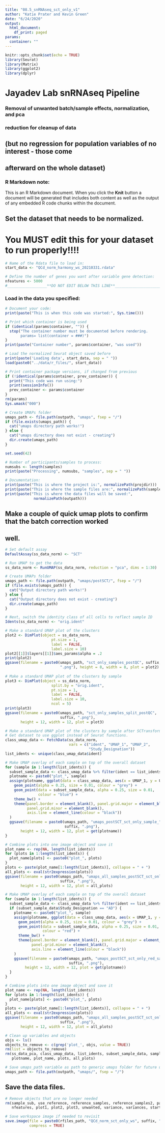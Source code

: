 ```yaml
---
title: "08.5_snRNAseq_sct_only_v1"
author: "Katie Prater and Kevin Green"
date: "6/24/2020"
output: 
  html_document:
    df_print: paged
params:
  container: ""
---
```


```r
knitr::opts_chunk$set(echo = TRUE)
library(Seurat)
library(Matrix)
library(ggplot2)
library(dplyr)
```
# Jayadev Lab snRNAseq Pipeline

### Removal of unwanted batch/sample effects, normalization, and pca
### reduction for cleanup of data
## (but no regression for population variables of no interest - those come
## afterward on the whole dataset)

### R Markdown note:
This is an R Markdown document. When you click the **Knit** button a document
will be generated that includes both content as well as the output of any
embedded R code chunks within the document.

## Set the dataset that needs to be normalized.
# You MUST edit this for your dataset to run properly!!!!
```r
# Name of the Rdata file to load in:
start_data <- "QCd_norm_harmony_ws_20210331.rdata"

# Define the number of genes you want after variable gene detection:
nfeatures <- 5000
#__________________**DO NOT EDIT BELOW THIS LINE**___________________________
```

### Load in the data you specified:
```r
# Document your code:
print(paste("This is when this code was started:", Sys.time()))

# Print which container is being used
if (identical(params$container, "")) {
  stop("The container number must be documented before rendering.
       params= list(container = ###)")
}
print(paste("Container number", params$container, "was used"))

# Load the normalized Seurat object saved before
print(paste('Loading data', start_data, sep = " "))
load(paste0("../data/r_files/", start_data))

# Print container package versions, if changed from previous
if (!identical(params$container, prev_container)) {
  print("This code was run using:")
  print(sessionInfo())
  prev_container <- params$container
}
rm(params)
Sys.umask("000")

# Create UMAPs folder
umaps_path <- file.path(outpath, "umaps", fsep = "/")
if (file.exists(umaps_path)) {
  cat("umaps directory path works!")
} else {
  cat("umaps directory does not exist - creating")
  dir.create(umaps_path)
}

set.seed(42)
```

```r
# Number of participants/samples to process:
numsubs <- length(samples)
print(paste("Processing", numsubs, "samples", sep = " "))

# Documentation:
print(paste("This is where the project is:", normalizePath(projdir)))
print(paste("This is where the sample files are:", normalizePath(sample_dir)))
print(paste("This is where the data files will be saved:",
             normalizePath(outpath)))
```

## Make a couple of quick umap plots to confirm that the batch correction worked
## well.
```r
# Set default assay
DefaultAssay(ss_data_norm) <- "SCT"

# Run UMAP to get the data
ss_data_norm <- RunUMAP(ss_data_norm, reduction = "pca", dims = 1:30)

# Create UMAPs folder
umaps_path <- file.path(outpath, "umaps/postSCT/", fsep = "/")
if (file.exists(umaps_path)) {
  cat("Output directory path works!")
} else {
  cat("Output directory does not exist - creating")
  dir.create(umaps_path)
}

# Next, switch the identity class of all cells to reflect sample ID
Idents(ss_data_norm) <- "orig.ident"

# Make a standard UMAP plot of the clusters
plot2 <- DimPlot(object = ss_data_norm,
                     pt.size = 1,
                     label = FALSE,
                     label.size = 10)
plot2[[1]]$layers[[1]]$aes_params$alpha = .2
print(plot2)
ggsave(filename = paste0(umaps_path, "sct_only_samples_postQC", suffix,
                         ".png"), height = 8, width = 8, plot = plot2)
    
# Make a standard UMAP plot of the clusters by sample
plot3 <- DimPlot(object = ss_data_norm,
                     split.by = "orig.ident",
                     pt.size = 1,
                     label = FALSE,
                     label.size = 10,
                     ncol = 5)
print(plot3)
ggsave(filename = paste0(umaps_path, "sct_only_samples_split_postQC",
                         suffix, ".png"),
       height = 12, width = 12, plot = plot3)

# Make a standard UMAP plot of the clusters by sample after SCTransform
# Get dataset to use ggplot instead of Seurat functions.
class_umap_data <- FetchData(ss_data_norm,
                             vars = c("ident", "UMAP_1", "UMAP_2",
                                      "Study_Designation"))
list_idents <- unique(class_umap_data$ident)

# Make UMAP overlay of each sample on top of the overall dataset
for (sample in 1:length(list_idents)) {
  subset_sample_data <- class_umap_data %>% filter(ident == list_idents[sample])
  plotname <- paste0("plot_", sample)
  assign(plotname, ggplot(data = class_umap_data, aes(x = UMAP_1, y = UMAP_2)) + 
    geom_point(alpha = 0.25, size = 0.01, colour = "grey") + 
    geom_point(data = subset_sample_data, alpha = 0.25, size = 0.01,
               colour = "blue") + 
    theme_bw() + 
    theme(panel.border = element_blank(), panel.grid.major = element_blank(),
          panel.grid.minor = element_blank(),
          axis.line = element_line(colour = "black"))
  )
  ggsave(filename = paste0(umaps_path, "umaps_postSCT_sct_only_sample_", sample,
                           suffix, ".png"),
       height = 12, width = 12, plot = get(plotname))
}

# Combine plots into one image object and save it
plot_name <- rep(NA, length(list_idents))
for (plots in 1:length(list_idents)) {
  plot_name[plots] <- paste0("plot_", plots)
}
plots <- paste(plot_name[1:length(list_idents)], collapse = " + ")
all_plots <- eval(str2expression(plots))
ggsave(filename = paste0(umaps_path, "umaps_all_samples_postSCT_sct_only", 
                         suffix, ".png"),
       height = 12, width = 12, plot = all_plots)

# Make UMAP overlay of each sample on top of the overall dataset
for (sample in 1:length(list_idents)) {
  subset_sample_data <- class_umap_data %>% filter(ident == list_idents[sample])
  if (subset_sample_data$Study_Designation == "AD") {
    plotname <- paste0("plot_", sample)
    assign(plotname, ggplot(data = class_umap_data, aes(x = UMAP_1, y = UMAP_2)) + 
      geom_point(alpha = 0.25, size = 0.01, colour = "grey") + 
      geom_point(data = subset_sample_data, alpha = 0.25, size = 0.01,
                 colour = "red") + 
      theme_bw() + 
      theme(panel.border = element_blank(), panel.grid.major = element_blank(),
            panel.grid.minor = element_blank(),
            axis.line = element_line(colour = "black"))
    )
    ggsave(filename = paste0(umaps_path, "umaps_postSCT_sct_only_red_sample_", sample,
                             suffix, ".png"),
         height = 12, width = 12, plot = get(plotname))
  }
}

# Combine plots into one image object and save it
plot_name <- rep(NA, length(list_idents))
for (plots in 1:length(list_idents)) {
  plot_name[plots] <- paste0("plot_", plots)
}
plots <- paste(plot_name[1:length(list_idents)], collapse = " + ")
all_plots <- eval(str2expression(plots))
ggsave(filename = paste0(umaps_path, "umaps_all_samples_postSCT_sct_only_by_Study_Designation", 
                         suffix, ".png"),
       height = 12, width = 12, plot = all_plots)

# Clean up variables and objects
objs <- ls()
objects_to_remove <- c(grep('plot_', objs, value = TRUE))
rm(list = objects_to_remove)
rm(ss_data_pca, class_umap_data, list_idents, subset_sample_data, sample,
   plotname, plot_name, plots, all_plots)

# Save umaps_path variable as path to generic umaps folder for future use.
umaps_path <- file.path(outpath, "umaps/", fsep = "/")
```

## Save the data files.
```r
# Remove objects that are no longer needed
rm(sample_sub, use_reference, reference_samples, reference_samples2, params,
   nfeatures, plot1, plot2, plot3, unwanted, variance, variances, start_data)

# Save workspace image if needed to revisit
save.image(file = paste0(rfiles_path, "QCd_norm_sct_only_ws", suffix, ".rdata"),
           compress = TRUE)
```
